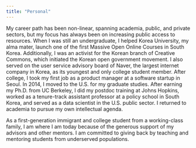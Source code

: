 ```yaml
---
title: "Personal"
---
```


My career path has been non-linear, spanning academia, public, and private sectors, but my focus has always been on increasing public access to resources. When I was still an undergraduate, I helped Korea University, my alma mater, launch one of the first Massive Open Online Courses in South Korea. Additionally, I was an activist for the Korean branch of Creative Commons, which initiated the Korean open government movement. I also served on the user service advisory board of Naver, the largest internet company in Korea, as its youngest and only college student member. After college, I took my first job as a product manager at a software startup in Seoul. In 2014, I moved to the U.S. for my graduate studies. After earning my Ph.D. from UC Berkeley, I did my postdoc training at Johns Hopkins, worked as a tenure-track assistant professor at a policy school in South Korea, and served as a data scientist in the U.S. public sector. I returned to academia to pursue my own intellectual agenda.

As a first-generation immigrant and college student from a working-class family, I am where I am today because of the generous support of my advisors and other mentors. I am committed to giving back by teaching and mentoring students from underserved populations.